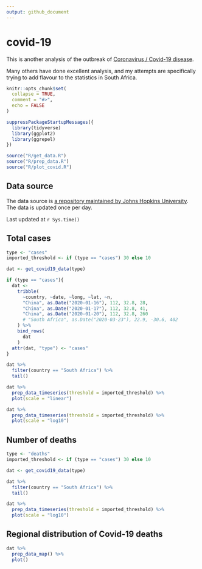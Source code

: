 ```yaml
---
output: github_document
---
```


<!-- README.md is generated from README.Rmd. Please edit that file -->

# covid-19

<!-- badges: start -->
<!-- badges: end -->

This is another analysis of the outbreak of [Coronavirus / Covid-19 disease](https://en.wikipedia.org/wiki/Coronavirus_disease_2019).

Many others have done excellent analysis, and my attempts are specifically trying to add flavour to the statistics in South Africa.



```r
knitr::opts_chunk$set(
  collapse = TRUE,
  comment = "#>",
  echo = FALSE
)
```


```r
suppressPackageStartupMessages({
  library(tidyverse)
  library(ggplot2)
  library(ggrepel)
})

source("R/get_data.R")
source("R/prep_data.R")
source("R/plot_covid.R")
```




## Data source

The data source is [a repository maintained by Johns Hopkins University](https://github.com/CSSEGISandData/COVID-19). The data is updated once per day.

Last updated at `r Sys.time()`


## Total cases

```r
type <- "cases"
imported_threshold <- if (type == "cases") 30 else 10

dat <- get_covid19_data(type)

if (type == "cases"){
  dat <-
    tribble(
      ~country, ~date, ~long, ~lat, ~n,
      "China", as.Date("2020-01-16"), 112, 32.8, 28,
      "China", as.Date("2020-01-17"), 112, 32.8, 41,
      "China", as.Date("2020-01-20"), 112, 32.8, 260
      # "South Africa", as.Date("2020-03-23"), 22.9, -30.6, 402
    ) %>%
    bind_rows(
      dat
    )
  attr(dat, "type") <- "cases"
}

```

```r
dat %>%
  filter(country == "South Africa") %>%
  tail()
```



```r
dat %>%
  prep_data_timeseries(threshold = imported_threshold) %>%
  plot(scale = "linear")
```

```r
dat %>%
  prep_data_timeseries(threshold = imported_threshold) %>%
  plot(scale = "log10")
```


## Number of deaths

```r
type <- "deaths"
imported_threshold <- if (type == "cases") 30 else 10

dat <- get_covid19_data(type)

```

```r
dat %>%
  filter(country == "South Africa") %>%
  tail()
```



```r
dat %>%
  prep_data_timeseries(threshold = imported_threshold) %>%
  plot(scale = "log10")
```


## Regional distribution of Covid-19 deaths

```r
dat %>%
  prep_data_map() %>%
  plot()

```


